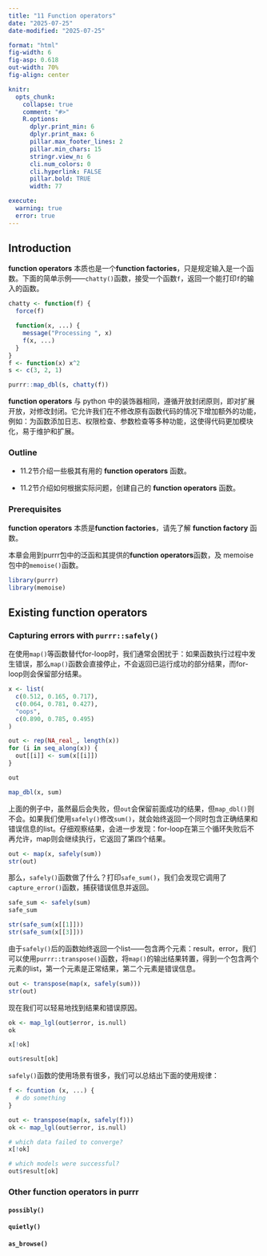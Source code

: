 ```yaml
---
title: "11 Function operators"
date: "2025-07-25"
date-modified: "2025-07-25"

format: "html"
fig-width: 6
fig-asp: 0.618
out-width: 70%
fig-align: center

knitr:
  opts_chunk:
    collapse: true
    comment: "#>"
    R.options:
      dplyr.print_min: 6
      dplyr.print_max: 6
      pillar.max_footer_lines: 2
      pillar.min_chars: 15
      stringr.view_n: 6
      cli.num_colors: 0
      cli.hyperlink: FALSE
      pillar.bold: TRUE
      width: 77

execute:
  warning: true
  error: true
---
```


## Introduction

**function operators** 本质也是一个**function factories**，只是规定输入是一个函数。下面的简单示例——`chatty()`函数，接受一个函数`f`，返回一个能打印`f`的输入的函数。

```r
chatty <- function(f) {
  force(f)

  function(x, ...) {
    message("Processing ", x)
    f(x, ...)
  }
}
f <- function(x) x^2
s <- c(3, 2, 1)

purrr::map_dbl(s, chatty(f))
```

**function operators** 与 python 中的装饰器相同，遵循开放封闭原则，即对扩展开放，对修改封闭。它允许我们在不修改原有函数代码的情况下增加额外的功能，例如：为函数添加日志、权限检查、参数检查等多种功能，这使得代码更加模块化，易于维护和扩展。

### Outline

-   11.2节介绍一些极其有用的 **function operators** 函数。

-   11.2节介绍如何根据实际问题，创建自己的 **function operators** 函数。

### Prerequisites

**function operators** 本质是**function factories**，请先了解 **function factory** 函数。

本章会用到purrr包中的泛函和其提供的**function operators**函数，及 memoise 包中的`memoise()`函数。

```r
library(purrr)
library(memoise)
```

## Existing function operators

### Capturing errors with `purrr::safely()`

在使用`map()`等函数替代for-loop时，我们通常会困扰于：如果函数执行过程中发生错误，那么`map()`函数会直接停止，不会返回已运行成功的部分结果，而for-loop则会保留部分结果。

```r
x <- list(
  c(0.512, 0.165, 0.717),
  c(0.064, 0.781, 0.427),
  "oops",
  c(0.890, 0.785, 0.495)
)

out <- rep(NA_real_, length(x))
for (i in seq_along(x)) {
  out[[i]] <- sum(x[[i]])
}

out

map_dbl(x, sum)
```

上面的例子中，虽然最后会失败，但`out`会保留前面成功的结果，但`map_dbl()`则不会。如果我们使用`safely()`修改`sum()`，就会始终返回一个同时包含正确结果和错误信息的list。仔细观察结果，会进一步发现：for-loop在第三个循环失败后不再允许，map则会继续执行，它返回了第四个结果。

```r
out <- map(x, safely(sum))
str(out)
```

那么，`safely()`函数做了什么？打印`safe_sum()`，我们会发现它调用了`capture_error()`函数，捕获错误信息并返回。

```r
safe_sum <- safely(sum)
safe_sum

str(safe_sum(x[[1]]))
str(safe_sum(x[[3]]))
```

由于`safely()`后的函数始终返回一个list——包含两个元素：result，error，我们可以使用`purrr::transpose()`函数，将`map()`的输出结果转置，得到一个包含两个元素的list，第一个元素是正常结果，第二个元素是错误信息。

```r
out <- transpose(map(x, safely(sum)))
str(out)
```

现在我们可以轻易地找到结果和错误原因。

```r
ok <- map_lgl(out$error, is.null)
ok

x[!ok]

out$result[ok]
```

`safely()`函数的使用场景有很多，我们可以总结出下面的使用规律：

```r
f <- fcuntion (x, ...) {
  # do something
}

out <- transpose(map(x, safely(f)))
ok <- map_lgl(out$error, is.null)

# which data failed to converge?
x[!ok]

# which models were successful?
out$result[ok]
```

### Other **function operators** in purrr

#### `possibly()`

#### `quietly()`

#### `as_browse()`
